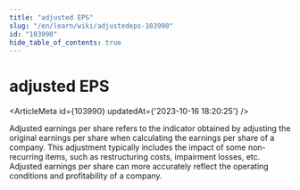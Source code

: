 ```yaml
---
title: "adjusted EPS"
slug: "/en/learn/wiki/adjustedeps-103990"
id: "103990"
hide_table_of_contents: true
---
```



# adjusted EPS

<ArticleMeta id={103990} updatedAt={'2023-10-16 18:20:25'} />
<div className='border-solid border-b border-t-0 my-4 border-[var(--ifm-color-gray-300)]' />

Adjusted earnings per share refers to the indicator obtained by adjusting the original earnings per share when calculating the earnings per share of a company. This adjustment typically includes the impact of some non-recurring items, such as restructuring costs, impairment losses, etc. Adjusted earnings per share can more accurately reflect the operating conditions and profitability of a company.

